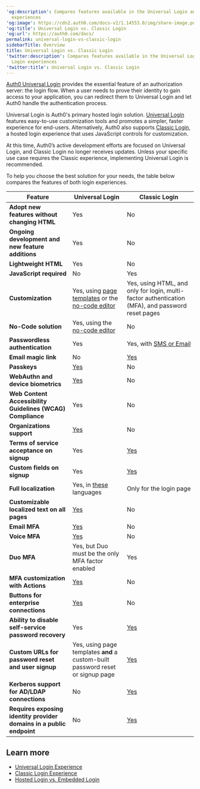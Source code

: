 ```yaml
---
'og:description': Compares features available in the Universal Login and Classic Login
  experiences
'og:image': https://cdn2.auth0.com/docs-v2/1.14553.0/img/share-image.png
'og:title': Universal Login vs. Classic Login
'og:url': https://auth0.com/docs/
permalink: universal-login-vs-classic-login
sidebarTitle: Overview
title: Universal Login vs. Classic Login
'twitter:description': Compares features available in the Universal Login and Classic
  Login experiences
'twitter:title': Universal Login vs. Classic Login
---
```

[Auth0 Universal Login](/docs/authenticate/login/auth0-universal-login) provides the essential feature of an <Tooltip tip="Authorization Server: Centralized server that contributes to defining the boundaries of a user’s access. For example, your authorization server can control the data, tasks, and features available to a user." cta="View Glossary" href="/docs/glossary?term=authorization+server">authorization server</Tooltip>: the login flow. When a user needs to prove their identity to gain access to your application, you can redirect them to <Tooltip tip="Authorization Server: Centralized server that contributes to defining the boundaries of a user’s access. For example, your authorization server can control the data, tasks, and features available to a user." cta="View Glossary" href="/docs/glossary?term=Universal+Login">Universal Login</Tooltip> and let Auth0 handle the authentication process.

Universal Login is Auth0's primary hosted login solution. [Universal Login](/docs/authenticate/login/auth0-universal-login/universal-login-vs-classic-login/universal-experience) features easy-to-use customization tools and promotes a simpler, faster experience for end-users. Alternatively, Auth0 also supports [Classic Login](/docs/authenticate/login/auth0-universal-login/universal-login-vs-classic-login/classic-experience), a hosted login experience that uses JavaScript controls for customization.

<Warning>

At this time, Auth0’s active development efforts are focused on Universal Login, and Classic Login no longer receives updates. Unless your specific use case requires the Classic experience, implementing Universal Login is recommended.

</Warning>

To help you choose the best solution for your needs, the table below compares the features of both login experiences.

<table class="table"><thead>
<tr>
<th><strong>Feature</strong></th>
<th><strong>Universal Login</strong></th>
<th><strong>Classic Login</strong></th>
</tr>
</thead>
<tbody>
<tr>
<td><strong>Adopt new features without changing HTML</strong></td>
<td>Yes</td>
<td>No</td>
</tr>
<tr>
<td><strong>Ongoing development and new feature additions</strong></td>
<td>Yes</td>
<td>No</td>
</tr>
<tr>
<td><strong>Lightweight HTML</strong></td>
<td>Yes</td>
<td>No</td>
</tr>
<tr>
<td><strong>JavaScript required</strong></td>
<td>No</td>
<td>Yes</td>
</tr>
<tr>
<td><strong>Customization</strong></td>
<td>Yes, using <a href="/docs/customize/login-pages/universal-login/customize-templates" title="Universal login page templates">page templates</a> or the <a href="/docs/customize/login-pages/universal-login/customize-themes">no-code editor</a></td>
<td>Yes, using HTML, and only for login, multi-factor authentication (MFA), and password reset pages</td>
</tr>
<tr>
<td><strong>No-Code solution</strong></td>
<td>Yes, using the <a href="/docs/customize/login-pages/universal-login/customize-themes">no-code editor</a></td>
<td>No</td>
</tr>
<tr>
<td><strong>Passwordless authentication</strong></td>
<td>Yes</td>
<td>Yes, with <a href="/docs/authenticate/login/auth0-universal-login/passwordless-login">SMS or Email</a></td>
</tr>
<tr>
<td><strong>Email magic link</strong></td>
<td>No</td>
<td><a href="/docs/authenticate/passwordless/authentication-methods/email-magic-link">Yes</a></td>
</tr>
<tr>
<td><strong>Passkeys</strong></td>
<td><a href="/docs/authenticate/database-connections/passkeys" title="Passkeys">Yes</a></td>
<td>No</td>
</tr>
<tr>
<td><strong>WebAuthn and device biometrics</strong></td>
<td><a href="/docs/secure/multi-factor-authentication/fido-authentication-with-webauthn">Yes</a></td>
<td>No</td>
</tr>
<tr>
<td><strong>Web Content Accessibility Guidelines (WCAG) Compliance</strong></td>
<td>Yes</td>
<td>No</td>
</tr>
<tr>
<td><strong>Organizations support</strong></td>
<td><a href="/docs/manage-users/organizations">Yes</a></td>
<td>No</td>
</tr>
<tr>
<td><strong>Terms of service acceptance on signup</strong></td>
<td>Yes</td>
<td><a href="/docs/libraries/lock/lock-configuration#showterms-boolean-">Yes</a></td>
</tr>
<tr>
<td><strong>Custom fields on signup</strong></td>
<td>Yes</td>
<td><a href="/docs/libraries/lock/lock-configuration#additionalsignupfields-array-">Yes</a></td>
</tr>
<tr>
<td><strong>Full localization</strong></td>
<td>Yes, in <a href="/docs/customize/internationalization-and-localization/universal-login-internationalization">these</a> languages</td>
<td>Only for the login page</td>
</tr>
<tr>
<td><strong>Customizable localized text on all pages</strong></td>
<td><a href="/docs/customize/login-pages/universal-login/customize-text-elements">Yes</a></td>
<td>No</td>
</tr>
<tr>
<td><strong>Email MFA</strong></td>
<td><a href="/docs/secure/multi-factor-authentication/multi-factor-authentication-factors/configure-email-notifications-for-mfa">Yes</a></td>
<td>No</td>
</tr>
<tr>
<td><strong>Voice MFA</strong></td>
<td><a href="/docs/secure/multi-factor-authentication/multi-factor-authentication-factors/configure-sms-voice-notifications-mfa">Yes</a></td>
<td>No</td>
</tr>
<tr>
<td><strong>Duo MFA</strong></td>
<td>Yes, but Duo must be the only MFA factor enabled</td>
<td>Yes</td>
</tr>
<tr>
<td><strong>MFA customization with Actions</strong></td>
<td><a href="/docs/secure/multi-factor-authentication/customize-mfa/customize-mfa-selection-universal-login">Yes</a></td>
<td>No</td>
</tr>
<tr>
<td><strong>Buttons for enterprise connections</strong></td>
<td><a href="/docs/authenticate/login/auth0-universal-login/identifier-first#define-home-realm-discovery-identity-providers">Yes</a></td>
<td>No</td>
</tr>
<tr>
<td><strong>Ability to disable self-service password recovery</strong></td>
<td>Yes</td>
<td><a href="/docs/libraries/lock/lock-configuration#allowforgotpassword-boolean">Yes</a></td>
</tr>
<tr>
<td><strong>Custom URLs for password reset and user signup</strong></td>
<td>Yes, using page templates <strong>and</strong> a custom-built password reset or signup page</td>
<td><a href="/docs/libraries/lock/lock-configuration#forgotpasswordlink-string-">Yes</a></td>
</tr>
<tr>
<td><strong>Kerberos support for AD/LDAP connections</strong></td>
<td>No</td>
<td><a href="/docs/authenticate/identity-providers/enterprise-identity-providers/active-directory-ldap/ad-ldap-connector/configure-ad-ldap-connector-with-kerberos#auto-login-with-lock">Yes</a></td>
</tr>
<tr>
<td><strong>Requires exposing identity provider domains in a public endpoint</strong></td>
<td>No</td>
<td><a href="/docs/get-started/tenant-settings#advanced">Yes</a></td>
</tr>
</tbody>
</table>

## Learn more

* [Universal Login Experience](/docs/authenticate/login/auth0-universal-login/universal-login-vs-classic-login/universal-experience)
* [Classic Login Experience](/docs/authenticate/login/auth0-universal-login/universal-login-vs-classic-login/classic-experience)
* [Hosted Login vs. Embedded Login](/docs/authenticate/login/universal-vs-embedded-login)